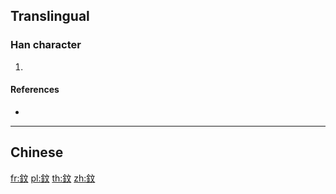 {{character info/new}}
==Translingual==

===Han character===
{{Han char|rn=167|rad=金|as=04|sn=12|four=|canj=CYK}}

# {{defn|Han|sort=金04}}

====References====
* {{Han ref|kx=1299.191|hdz=64179.071|uh=922B|ud=37419}}

----
==Chinese==
{{zh-see|鈙|v}}

[[fr:鈫]]
[[pl:鈫]]
[[th:鈫]]
[[zh:鈫]]